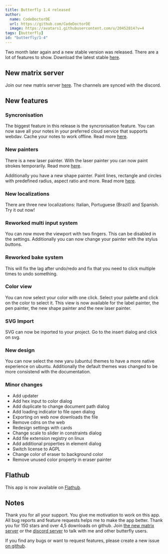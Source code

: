 ```yaml
---
title: Butterfly 1.4 released
author:
  name: CodeDoctorDE
  url: https://github.com/CodeDoctorDE
  image: https://avatars1.githubusercontent.com/u/20452814?v=4
tags: [butterfly]
id: "butterfly/1-4"
---
```


Two month later again and a new stable version was released.
There are a lot of features to show.
Download the latest stable [here](https://github.com/LinwoodCloud/Butterfly/releases/v1.3.0).

## New matrix server

Join our new matrix server [here](https://linwood.dev/matrix).
The channels are synced with the discord.

## New features

### Syncronisation

The biggest feature in this release is the syncronisation feature.
You can now save all your notes in your preferred cloud service that supports webdav.
Cache your notes to work offline. Read more [here](https://docs.butterfly.linwood.dev/docs/1.4/storage).

### New painters

There is a new laser painter. With the laser painter you can now paint strokes temporarily.
Read more [here](https://docs.butterfly.linwood.dev/docs/1.4/painters/laser).

Additionally you have a new shape painter. Paint lines, rectangle and circles with predefined radius, aspect ratio and more.
Read more [here](https://docs.butterfly.llinwood.dev/docs/).

### New localizations

There are three new localizations: Italian, Portuguese (Brazil) and Spanish.
Try it out now!

### Reworked multi input system

You can now move the viewport with two fingers.
This can be disabled in the settings.
Additionally you can now change your painter with the stylus buttons.

### Reworked bake system

This will fix the lag after undo/redo and fix that you need to click multiple times to undo something.

### Color view

You can now select your color with one click. Select your palette and click on the color to select it.
This view is now available for the label painter, the pen painter, the new shape painter and the new laser painter.

### SVG Import

SVG can now be inported to your project.
Go to the insert dialog and click on svg.

### New design

You can now select the new yaru (ubuntu) themes to have a more
native experience on ubuntu.
Additionally the default themes was changed to be more consistend with the documentation.


### Minor changes

* Add updater
* Add hex input to color dialog
* Add duplicate to change document path dialog
* Add loading indicator to file open dialog
* Exporting on web now downloads the file
* Remove cdns on the web
* Redesign settings with cards
* Change scale to slider in constraints dialog
* Add file extension registry on linux
* Add additional properties in element dialog
* Switch license to AGPL
* Change color of eraser to background color
* Remove unused color property in eraser painter

## Flathub

This app is now available on [Flathub](https://flathub.org/apps/details/dev.linwood.butterfly).

## Notes

Thank you for all your support. You give me motivation to work on this app.
All bug reports and feature requests helps me to make the app better.
Thank you for 150 stars and over 4,5 downloads on github.
Join [the new matrix server](https://linwood.dev/matrix) or the [discord server](https://linwood.dev/discord)
to talk with me and other butterfly users.

If you find any bugs or want to request features, please create a new issue [on github](https://github.com/LinwoodCloud/Butterfly/issues).
